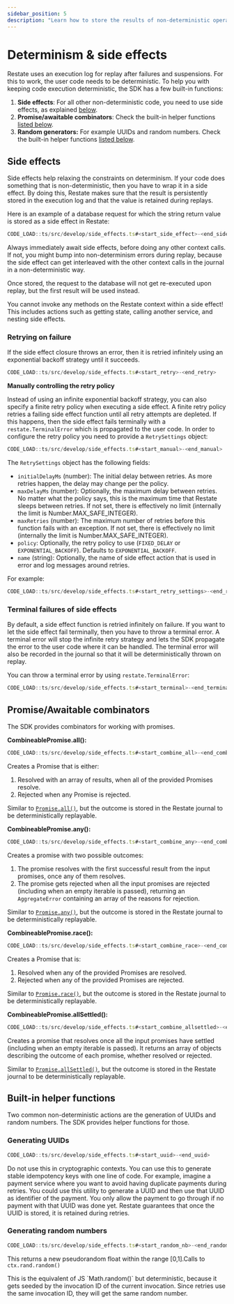 ```yaml
---
sidebar_position: 5
description: "Learn how to store the results of non-deterministic operations."
---
```



# Determinism & side effects

Restate uses an execution log for replay after failures and suspensions. For this to work, the user code needs to be deterministic. To help you with keeping code execution deterministic, the SDK has a few built-in functions:
1. **Side effects**: For all other non-deterministic code, you need to use side effects, as explained [below](/develop/ts/side-effects#side-effects).
2. **Promise/awaitable combinators**: Check the built-in helper functions [listed below](/develop/ts/side-effects#promiseawaitable-combinators).
3. **Random generators:** For example UUIDs and random numbers. Check the built-in helper functions [listed below](/develop/ts/side-effects#built-in-helper-functions).


## Side effects
Side effects help relaxing the constraints on determinism.
If your code does something that is non-deterministic, then you have to wrap it in a side effect.
By doing this, Restate makes sure that the result is persistently stored in the execution log
and that the value is retained during replays.

Here is an example of a database request for which the string return value is stored as a side effect in Restate:

```typescript
CODE_LOAD::ts/src/develop/side_effects.ts#<start_side_effect>-<end_side_effect>
```

<Admonition type="info">
Always immediately await side effects, before doing any other context calls.
If not, you might bump into non-determinism errors during replay,
because the side effect can get interleaved with the other context calls in the journal in a non-deterministic way.
</Admonition>


Once stored, the request to the database will not get re-executed upon replay, but the first result will be used instead.

<Admonition type="info">
You cannot invoke any methods on the Restate context within a side effect!
This includes actions such as getting state, calling another service, and nesting side effects.
</Admonition>

### Retrying on failure

If the side effect closure throws an error, then it is retried infinitely using an exponential backoff strategy until it succeeds.

```typescript
CODE_LOAD::ts/src/develop/side_effects.ts#<start_retry>-<end_retry>
```

**Manually controlling the retry policy**

Instead of using an infinite exponential backoff strategy, you can also specify a finite retry policy when executing a side effect.
A finite retry policy retries a failing side effect function until all retry attempts are depleted.
If this happens, then the side effect fails terminally with a `restate.TerminalError` which is propagated to the user code.
In order to configure the retry policy you need to provide a `RetrySettings` object:

```typescript
CODE_LOAD::ts/src/develop/side_effects.ts#<start_manual>-<end_manual>
```

The `RetrySettings` object has the following fields:
- `initialDelayMs` (number): The initial delay between retries. As more retries happen, the delay may change per the policy.
- `maxDelayMs` (number): Optionally, the maximum delay between retries. No matter what the policy says, this is the maximum time
  that Restate sleeps between retries. If not set, there is effectively no limit (internally the limit is Number.MAX_SAFE_INTEGER).
- `maxRetries` (number): The maximum number of retries before this function fails with an exception. If not set, there is effectively no limit (internally the limit is Number.MAX_SAFE_INTEGER).
- `policy`:  Optionally, the retry policy to use (`FIXED_DELAY` or `EXPONENTIAL_BACKOFF`). Defaults to `EXPONENTIAL_BACKOFF`.
- `name` (string): Optionally, the name of side effect action that is used in error and log messages around retries.

For example:
```typescript
CODE_LOAD::ts/src/develop/side_effects.ts#<start_retry_settings>-<end_retry_settings>
```

### Terminal failures of side effects

By default, a side effect function is retried infinitely on failure.
If you want to let the side effect fail terminally, then you have to throw a terminal error.
A terminal error will stop the infinite retry strategy and lets the SDK propagate the error to the user code where it can be handled.
The terminal error will also be recorded in the journal so that it will be deterministically thrown on replay.

You can throw a terminal error by using `restate.TerminalError`:

```typescript
CODE_LOAD::ts/src/develop/side_effects.ts#<start_terminal>-<end_terminal>
```

## Promise/Awaitable combinators
The SDK provides combinators for working with promises.

**CombineablePromise.all():**

```typescript
CODE_LOAD::ts/src/develop/side_effects.ts#<start_combine_all>-<end_combine_all>
```
Creates a Promise that is either:
1. Resolved with an array of results, when all of the provided Promises resolve.
2. Rejected when any Promise is rejected.

Similar to [`Promise.all()`](https://developer.mozilla.org/en-US/docs/Web/JavaScript/Reference/Global_Objects/Promise/all),
but the outcome is stored in the Restate journal to be deterministically replayable.

**CombineablePromise.any():**

```typescript
CODE_LOAD::ts/src/develop/side_effects.ts#<start_combine_any>-<end_combine_any>
```

Creates a promise with two possible outcomes:
1. The promise resolves with the first successful result from the input promises, once any of them resolves.
2. The promise gets rejected when all the input promises are rejected (including when an empty iterable is passed),
returning an `AggregateError` containing an array of the reasons for rejection.

Similar to [`Promise.any()`](https://developer.mozilla.org/en-US/docs/Web/JavaScript/Reference/Global_Objects/Promise/any),
but the outcome is stored in the Restate journal to be deterministically replayable.

**CombineablePromise.race():**

```typescript
CODE_LOAD::ts/src/develop/side_effects.ts#<start_combine_race>-<end_combine_race>
```

Creates a Promise that is:
1. Resolved when any of the provided Promises are resolved.
2. Rejected when any of the provided Promises are rejected.

Similar to [`Promise.race()`](https://developer.mozilla.org/en-US/docs/Web/JavaScript/Reference/Global_Objects/Promise/race),
but the outcome is stored in the Restate journal to be deterministically replayable.

**CombineablePromise.allSettled():**

```typescript
CODE_LOAD::ts/src/develop/side_effects.ts#<start_combine_allsettled>-<end_combine_allsettled>
```

Creates a promise that resolves once all the input promises have settled (including when an empty iterable is passed).
It returns an array of objects describing the outcome of each promise, whether resolved or rejected.

Similar to [`Promise.allSettled()`](https://developer.mozilla.org/en-US/docs/Web/JavaScript/Reference/Global_Objects/Promise/allSettled),
but the outcome is stored in the Restate journal to be deterministically replayable.

## Built-in helper functions
Two common non-deterministic actions are the generation of UUIDs and random numbers.
The SDK provides helper functions for those.

### Generating UUIDs

```typescript
CODE_LOAD::ts/src/develop/side_effects.ts#<start_uuid>-<end_uuid>

```

<Admonition type="caution">
Do not use this in cryptographic contexts.
</Admonition>

<Admonition type="tip" icon="💡" title="Stable idempotency keys with one line of code.">
You can use this to generate stable idempotency keys with one line of code.
For example, imagine a payment service where you want to avoid having duplicate payments during retries.
You could use this utility to generate a UUID and then use that UUID as identifier of the payment.
You only allow the payment to go through if no payment with that UUID was done yet.
Restate guarantees that once the UUID is stored, it is retained during retries.
</Admonition>

### Generating random numbers

```typescript
CODE_LOAD::ts/src/develop/side_effects.ts#<start_random_nb>-<end_random_nb>
```

This returns a new pseudorandom float within the range [0,1].Calls to `ctx.rand.random()`

<Admonition type="note">
This is the equivalent of JS `Math.random()` but deterministic, because it gets seeded by the invocation ID of the current invocation.
Since retries use the same invocation ID, they will get the same random number.
</Admonition>
